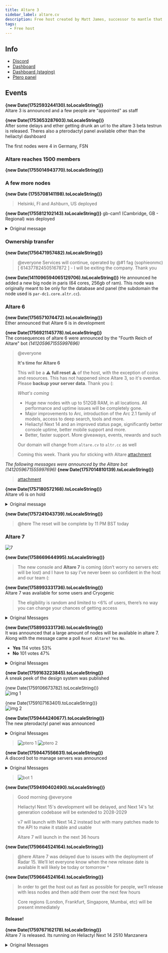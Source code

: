 ```yaml
---
title: Altare 3
sidebar_label: altare.cv
description: Free host created by Matt James, successor to mantle that was never a thing
tags:
  - Free host
---
```


## Info
* [Discord](https://discord.gg/8Tpnevea)
* [Dashboard](https://console.altare.cv/)
* [Dashboard (staging)](https://staging.altare.cv/)
* [Ptero panel](https://panel.altare.cv)

## Events
**{new Date(1752593244130).toLocaleString()}**  
Altare 3 is announced and a few people are "appointed" as staff

**{new Date(1753653287603).toLocaleString()}**  
After some delays and ether getting drunk an url to the altare 3 beta testrun is released. Theres also a pterodactyl panel available other than the heliactyl dashboard

The first nodes were 4 in Germany, FSN

### Altare reaches 1500 members
**{new Date(1755014943770).toLocaleString()}**

### A few more nodes
**{new Date (1755708141198).toLocaleString()}**
>Helsinki, FI and Ashburn, US deployed
>

**{new Date(1755812102143).toLocaleString()}**
gb-cam1 (Cambridge, GB - Regional) was deployed
<details>
<summary>Original message</summary>
>@everyone I have identified the root cause of the outages today and it has been permanently fixed
>
>There will be major changes. ZTL and Altare will move closer. Altare will begin using IPs and more services from ZTL. Management will be shared and we will begin offering more paid and enterprise services alongside Altare’s free hosting for extra revenue. This contrasts to the previous system of ZTL being by Altare and just being a subsidiary but a completely separate thing 
>
>Control over Altare & ZTL will more evenly split. Other team members will have access to infrastructure and core assets so that outages like today cannot reoccur 
>
>All new nodes have been deployed. Pending to be added to the dashboard, ETA tomorrow depending on team availability 
>
>gb-cam1 (Cambridge, GB - Regional) is also now available
>

</details>

### Ownership transfer
**{new Date(1756471957482).toLocaleString()}**  
>@everyone Services will continue, operated by @#1 fag (sophieonmc) [ 614377824505167872 ] - I will be exiting the company. Thank you
>

**{new Date(1411096594065129706).toLocaleString()}**
He announced he added a new big node in paris (64 cores, 256gb of ram). This node was originally meant to be only for the database and panel (the subdomain the node used is `par-dc1.core.altr.cc`).

### Altare 6
**{new Date(1756571074472).toLocaleString()}**  
Ether announced that Altare 6 is in development

**{new Date(1756921145778).toLocaleString()}**  
The consequences of altare 6 were announced by the "Fourth Reich of Altare" bot *(1412059671555997696)*

>@everyone
>
>**It's time for Altare 6**
>
>This will be a :warning: **full reset** :warning: of the host, with the exception of coins and resources. This has not happened since Altare 3, so it's overdue. Please **backup your server data**. Thank you (:
>
>*What's coming*
>- Huge new nodes with up to 512GB RAM, in all locations. All performance and uptime issues will be completely gone.
>- Major improvements to Arc, introduction of the Arc 2.1 family of models, access to deep search, tools and more.
>- Heliactyl Next 14 and an improved status page, significantly better console uptime, better mobile support and more.
>- Better, faster support. More giveaways, events, rewards and such
>
>Our domain will change from `altare.cv` to `altr.cc` as well
>
>Coming this week. Thank you for sticking with Altare
>[attachment](https://summerhosts.github.io/media/altare/6.png)
>

_The following messages were announced by the Altare bot (1412059671555997696)_
**{new Date(1757014810139).toLocaleString()}**  
>[attachment](https://summerhosts.github.io/media/altare/6_dashboard.png)
>

**{new Date(1757180572168).toLocaleString()}**  
Altare v6 is on hold

<details>
<summary>Original message</summary>
>@everyone
>
>Please note that Altare 6 is on schedule, the reset will be completed tomorrow - the new console has finished development and will be privately tested today.
>
>The Asia nodes will not be available while we source a new provider. They will be upgraded to our new standards to ensure decent enough performance.
>
>Karlskrona, SE, Stockholm, SE, Amsterdam, NL, so on will be available, ALL locations on Altare v6 are what we would consider "High Performance - Max" locations by v5 standards. This means they have several hundred GBs of RAM and enough capacity for thousands of servers.
>

</details>

**{new Date(1757241043739).toLocaleString()}**  
>@here The reset will be complete by 11 PM BST today
>

### Altare 7
![7](https://summerhosts.github.io/media/altare/7.png)

**{new Date(1758669644995).toLocaleString()}**  
>The new console and **Altare 7** is coming (don’t worry no servers etc will be lost) and I have to say I’ve never been so confident in the host and our team (:
>

**{new Date(1758993331736).toLocaleString()}**  
Altare 7 was available for some users and Cryogenic
>The eligibility is random and limited to <6% of users, there’s no way you can change your chances of getting access
>

<details>
<summary>Original Messages</summary>

>@everyone Over the next few hours, we will begin releasing Altare 7 powered our 15th generation software to a select number of users, alongside Arc 4 Agent 
>
>Let us know what you think and if you encounter (you probably will) any bugs. Please DM me in such case. Avoid sending any screenshots anywhere of the new console please, keep it to yourself or I will personally suspend your account. Thank you (:
>

>The eligibility is random and limited to <6% of users, there’s no way you can change your chances of getting access
>

</details>

**{new Date(1758993331736).toLocaleString()}**  
It was announced that a large amount of nodes will be available in altare 7. Along with the message came a poll `Reset Altare?` `Yes` `No`.
- **Yes** 114 votes 53%
- **No** 101 votes 47%

<details>
<summary>Original Messages</summary>

>@everyone With Altare 7, we are getting access to over 5x the amount of hardware we currently have, we can deploy up to 300 nodes and scale the host up now
>
>Our new console, website, help center and panel are also about to go into production 
>
>Would you all be happy with a reset to clear up the nodes and so we can set up our infrastructure a bit better?
>

</details>

**{new Date(1759163223845).toLocaleString()}**  
A sneak peek of the design system was published

{new Date(1759106673782).toLocaleString()}  
![img 1](https://summerhosts.github.io/media/altare/7_design_1.png)

{new Date(1759107163401).toLocaleString()}  
![img 2](https://summerhosts.github.io/media/altare/7_design_2.png)

**{new Date(1759444240677).toLocaleString()}**  
The new pterodactyl panel was announced

<details>
<summary>Original Messages</summary>

>v7's pterodactyl panel is completed (: we are getting closer. the game specific features will be kept to the panel, then the console will be sort of the general purpose panel
>

</details>

>![ptero 1](https://summerhosts.github.io/media/altare/7_ptero_1.png)
>![ptero 2](https://summerhosts.github.io/media/altare/7_ptero_2.png)
>

**{new Date(1759447556631).toLocaleString()}**  
A discord bot to manage servers was announced

<details>
<summary>Original Messages</summary>

>Users can manage their servers through three platforms: our Discord bot, the dashboard console, and the V7 Pterodactyl panel.
>

</details>

>![bot 1](https://summerhosts.github.io/media/altare/7_bot_1.png)
>

**{new Date(1759490402490).toLocaleString()}**  
>Good morning @everyone
>
>Heliactyl Next 15's development will be delayed, and Next 14's 1st generation codebase will be extended to 2028-2029
>
>v7 will launch with Next 14.2 instead but with many patches made to the API to make it stable and usable
>
>Altare 7 will launch in the next 36 hours
>

**{new Date(1759664524164).toLocaleString()}**  
>@here Altare 7 was delayed due to issues with the deployment of Radar 15. We’ll let everyone know when the new release date is available
>It will likely be today or tomorrow ^
>

**{new Date(1759664524164).toLocaleString()}**  
>In order to get the host out as fast as possible for people, we’ll release with less nodes and then add them over the next few hours 
>
>Core regions (London, Frankfurt, Singapore, Mumbai, etc) will be present immediately
>

#### Release!
**{new Date(1759767162178).toLocaleString()}**  
Altare 7 is released. Its running on Heliactyl Next 14 2510 Manzanera

<details>
<summary>Original Messages</summary>

>@everyone
>
>\<:altare:1415667527320600699> **Altare 7 (beta) is here.** 
>
>https://console.altr.cc/
>https://control.altr.cc/ *(new panel)*
>
>Not all locations are available yet. We're working adding the rest of the locations in South America and Falkenstein/Helsinki from Altare 6. This will be available later today.
>
>The console is much more stable yet, even though we haven't pushed the rewrite yet. This will happen in the next few days when we're confident in it.
>
>Elsewhere, we're aware of the huge amount of allegations and accusations against Altare due to misconduct from a former team member. We addressed this a few days and expect no disruption to Altare's operations or to our reputation.
>
>You can also manage your server via the bot now - try the link command.
>
>This is just the start of Altare 7, we just wanted to get it out. There is a LOT more coming over the next few hours and days.
>![bot 1](https://summerhosts.github.io/media/altare/7_branding.png)
>

</details>